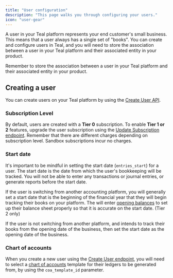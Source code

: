 ```yaml
---
title: "User configuration"
description: "This page walks you through configuring your users."
icon: "user-gear"
---
```


A user in your Teal platform represents your end customer's small business. This means that a user always has a single set of "books". You can create 
and configure users in Teal, and you will need to store the association between a user in your Teal platform and their associated entity in your product. 


<Note>
  Remember to store the association between a user in your Teal platform and their associated entity in your product. 
</Note>

## Creating a user

You can create users on your Teal platform by using the [Create User API](/api-reference/users/create_user). 

### Subscription Level

By default, users are created with a **Tier 0** subscription. To enable **Tier 1 or 2** features, upgrade the user 
subscription using the [Update Subscription endpoint](/api-reference/users/update_subscription). Remember 
that there are different charges depending on subscription level. Sandbox subscriptions incur no charges.

### Start date

It's important to be mindful in setting the start date (`entries_start`) for a user. The start date is the date from which 
the user's bookkeeping will be tracked. You will not be able to enter any transactions or 
journal entries, or generate reports before the start date. 

If the user is switching from another accounting platform, you will generally set a start date that is 
the beginning of the financial year that they will begin tracking their books on your platform. The will enter 
[opening balances](/transactions/opening_balances) to set up their balance sheet properly so that it is accurate on the start date. (Tier 2 only)

If the user is not switching from another platform, and intends to track their books from the opening date of 
the business, then set the start date as the opening date of the business.

### Chart of accounts

When you create a new user using the [Create User endpoint](/api-reference/users/create_user), you will need to select a
 [chart of accounts](/configuration/chart_of_accounts_config) template for their ledgers to be generated from, 
 by using the `coa_template_id` parameter.


